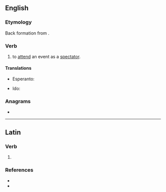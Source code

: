 ==English==

===Etymology===
Back formation from {{m|en|spectator}}.

===Verb===
{{en-verb|spectat}}

# {{lb|en|intransitive}} to [[attend]] an event as a [[spectator]].

====Translations====
{{trans-top|attend an event as a spectator}}
* Esperanto: {{t|eo|spekti}}
{{trans-mid}}
* Ido: {{t+|io|spektar}}
{{trans-bottom}}

===Anagrams===
* {{anagrams|en|pectates}}

----

==Latin==

===Verb===
{{la-verb-form|spectāte}}

# {{inflection of|spectō||2|p|pres|actv|impr|lang=la}}

===References===
* {{R:L&S}}
* {{R:Gaffiot}}